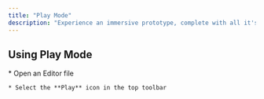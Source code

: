```yaml
---
title: "Play Mode"
description: "Experience an immersive prototype, complete with all it's animations and interactions."
---
```


## Using Play Mode

<AccordionGroup>
  <Accordion title="Entering Play Mode" defaultOpen={false}>
    * Open an Editor file

    * Select the **Play** icon in the top toolbar
  </Accordion>

  <Accordion title="New Accordion" defaultOpen="false">

  </Accordion>
</AccordionGroup>

##
